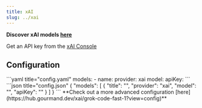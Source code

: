 ```yaml
---
title: xAI
slug: ../xai
---
```


<Tip>**Discover xAI models [here](https://hub.gourmand.dev/xai)**</Tip>

<Info>Get an API key from the [xAI Console](https://console.x.ai/)</Info>

## Configuration

<Tabs>
  <Tab title="YAML">
  ```yaml title="config.yaml"
  models:
    - name: <MODEL_NAME>
      provider: xai
      model: <MODEL_ID>
      apiKey: <YOUR_XAI_API_KEY>
  ```
  </Tab>
  <Tab title="JSON (Deprecated)">
  ```json title="config.json"
  {
    "models": [
      {
        "title": "<MODEL_NAME>",
        "provider": "xai",
        "model": "<MODEL_ID>",
        "apiKey": "<YOUR_XAI_API_KEY>"
      }
    ]
  }
  ```
  </Tab>
</Tabs>

<Info>
  **Check out a more advanced configuration
  [here](https://hub.gourmand.dev/xai/grok-code-fast-1?view=config)**
</Info>

